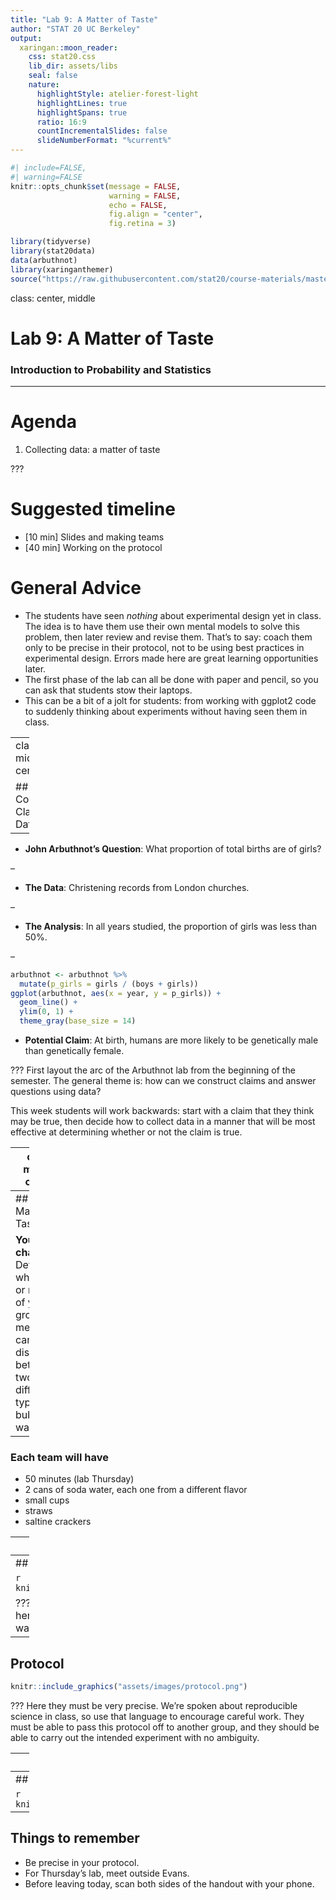 ```yaml
---
title: "Lab 9: A Matter of Taste"
author: "STAT 20 UC Berkeley"
output:
  xaringan::moon_reader:
    css: stat20.css
    lib_dir: assets/libs
    seal: false
    nature:
      highlightStyle: atelier-forest-light
      highlightLines: true
      highlightSpans: true
      ratio: 16:9
      countIncrementalSlides: false
      slideNumberFormat: "%current%"
---
```


```r
#| include=FALSE,
#| warning=FALSE
knitr::opts_chunk$set(message = FALSE,
                      warning = FALSE,
                      echo = FALSE,
                      fig.align = "center",
                      fig.retina = 3)

library(tidyverse)
library(stat20data)
data(arbuthnot)
library(xaringanthemer)
source("https://raw.githubusercontent.com/stat20/course-materials/master/assets/stat20-style.r")
```

class: center, middle

# Lab 9: A Matter of Taste
### Introduction to Probability and Statistics

---

# Agenda

1. Collecting data: a matter of taste

???

# Suggested timeline
- [10 min] Slides and making teams
- [40 min] Working on the protocol

# General Advice
- The students have seen *nothing* about experimental design yet in class. The idea is to have them use their own mental models to solve this problem, then later review and revise them. That's to say: coach them only to be precise in their protocol, not to be using best practices in experimental design. Errors made here are great learning opportunities later.
- The first phase of the lab can all be done with paper and pencil, so you can ask that students stow their laptops.
- This can be a bit of a jolt for students: from working with ggplot2 code to suddenly thinking about experiments without having seen them in class.


---
class: middle, center

## Constructing Claims from Data

---

- **John Arbuthnot's Question**: What proportion of total births are of girls?

--

- **The Data**: Christening records from London churches.

--

- **The Analysis**: In all years studied, the proportion of girls was less than 50%.

--

```r
arbuthnot <- arbuthnot %>%
  mutate(p_girls = girls / (boys + girls))
ggplot(arbuthnot, aes(x = year, y = p_girls)) +
  geom_line() +
  ylim(0, 1) +
  theme_gray(base_size = 14)
```

- **Potential Claim**: At birth, humans are more likely to be genetically male than genetically female.

???
First layout the arc of the Arbuthnot lab from the beginning of the semester. The general theme is: how can we construct claims and answer questions using data?

This week students will work backwards: start with a claim that they think may be true, then decide how to collect data in a manner that will be most effective at determining whether or not the claim is true.

---
class: middle, center

# But first

Please get into groups of 3 (4 is ok too). Take turns introducing yourselves.

---
## A Matter of Taste

**Your challenge**: Determine whether or not one of your group members can distinguish between two different types of bubble water.

--

### Each team will have

- 50 minutes (lab Thursday)
- 2 cans of soda water, each one from a different flavor
- small cups
- straws
- saltine crackers


---
## Group Members

```r
knitr::include_graphics("assets/images/members.png")
```

???
The main reason for the roles here is to dedicate just one person to handling the materials for covid safety. There will also be sanitizer.


---
## Claim and Hypotheses

```r
knitr::include_graphics("assets/images/claim.png")
```

???
Prompt them to think carefully about their wording here in the claim. How ambitious and general do they want to be?

---
## Protocol

```r
knitr::include_graphics("assets/images/protocol.png")
```

???
Here they must be very precise. We're spoken about reproducible science in class, so use that language to encourage careful work. They must be able to pass this protocol off to another group, and they should be able to carry out the intended experiment with no ambiguity.


---
## Data

```r
knitr::include_graphics("assets/images/data.png")
```

???
This is intended to be a blank table with n columns and at least 1 row. They may plan to record either variables or not enough to draw the conclusions they intend. As before, don't correct them. They may discover mid-experiment that they did this part wrong, and that's great.

---
## Graphics

```r
knitr::include_graphics("assets/images/eda.png")
```

---
## Things to remember

- Be precise in your protocol.
- For Thursday's lab, meet outside Evans.
- Before leaving today, scan both sides of the handout with your phone.

